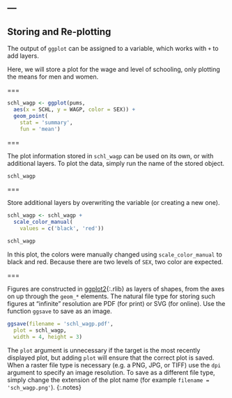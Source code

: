 ---
---

## Storing and Re-plotting

The output of `ggplot` can be assigned to a variable, which works with `+` to
add layers.

Here, we will store a plot for the wage and level of schooling, only plotting the means for men and women.

===

```r
schl_wagp <- ggplot(pums,
  aes(x = SCHL, y = WAGP, color = SEX)) +
  geom_point(
    stat = 'summary',
    fun = 'mean')
```

===

The plot information stored in `schl_wagp` can be used on its own, or with
additional layers. To plot the data, simply run the name of the stored object.

```r
schl_wagp
```

===

Store additional layers by overwriting the variable (or creating a new one).

```r
schl_wagp <- schl_wagp +
  scale_color_manual(
    values = c('black', 'red'))
```
```r
schl_wagp
```

In this plot, the colors were manually changed using `scale_color_manual` to black and red. Because there are two levels of `SEX`, two color are expected.

===

Figures are constructed in [ggplot2](){:.rlib} as layers of shapes, from the
axes on up through the `geom_*` elements. The natural file type for storing such
figures at "infinite" resolution are PDF (for print) or SVG (for online). Use the function `ggsave` to save as an image.  

```r
ggsave(filename = 'schl_wagp.pdf',
  plot = schl_wagp,
  width = 4, height = 3)
```

The `plot` argument is unnecessary if the target is the most recently displayed
plot, but adding `plot` will ensure that the correct plot is saved. When a raster file type
is necessary (e.g. a PNG, JPG, or TIFF) use the `dpi` argument to specify an
image resolution. To save as a different file type, simply change the extension of the plot name (for example `filename = 'sch_wagp.png'`).
{:.notes}